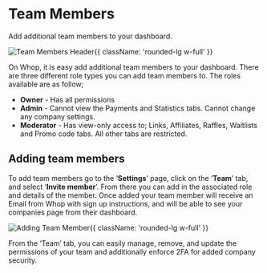 
<HeroPattern />

<div className='lead'>

# Team Members

Add additional team members to your dashboard.

![Team Members Header](https://i.imgur.com/HmAeBRZ.png){{ className: 'rounded-lg w-full' }}

On Whop, it is easy add additional team members to your dashboard. There are three different role types you can add team members to. The roles available are as follow;

- **Owner** - Has all permissions
- **Admin** - Cannot view the Payments and Statistics tabs. Cannot change any company settings.
- **Moderator** - Has view-only access to; Links, Affiliates, Raffles, Waitlists and Promo code tabs. All other tabs are restricted.

## Adding team members

To add team members go to the ‘**Settings**’ page, click on the ‘**Team**’ tab, and select ‘**Invite member**’. From there you can add in the associated role and details of the member. Once added your team member will receive an Email from Whop with sign up instructions, and will be able to see your companies page from their dashboard.

![Adding Team Member](https://i.imgur.com/YxC9amK.gif){{ className: 'rounded-lg w-full' }}

From the ‘Team’ tab, you can easily manage, remove, and update the permissions of your team and additionally enforce 2FA for added company security. 

</div>